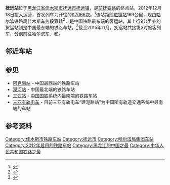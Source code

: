 {{Infobox China railway station
|车站名称 = 抚远站
|图片 = Fuyuan Railway Station.jpg
|图片介绍 = 抚远站車站廣場
|其他名称 = 
|车站拼音 = Fuyuan
|英文名称 = Fuyuan Railway Station
|车站代码 = 60989
|电报码 = FYB
|拼音码 = FYU
|车站类型 = 客运站
|技术性质 = 
|业务性质 = 
|始建时间 = 2010年10月
|开通运营 = 2012年12月18日
|车站位置 = [[黑龙江省|黑龙江省]][[佳木斯市|佳木斯市]][[抚远市|抚远市]][[抚远镇|抚远镇]]
|坐标 = {{coord|48.343289|N|134.393890|E|type:railwaystation|format=dms|display=inline,title}}
|归属 = [[哈尔滨铁路局|哈尔滨铁路局]][[佳木斯车务段|佳木斯车务段]]
|线路 = [[前抚铁路|前抚铁路]]
|车站等级 = 
|使用状态 = 使用中
|股道数目 = 4
|正线 = 
|到发线 = 
|其它线 = 
|月台数目 = 2
|侧式站台 = 
|岛式站台 = 
|站台面 = 
|网站 = 
}}
'''抚远站'''位于[[黑龙江省|黑龙江省]][[佳木斯市|佳木斯市]][[抚远市|抚远市]][[抚远镇|抚远镇]]，是[[前抚铁路|前抚铁路]]的终点站，2012年12月18日投入运营，首发列车为开往{{站|哈尔滨东}}的[[K7065/7066次列车|K7066次]]。<ref>{{cite news|url=http://heilongjiang.dbw.cn/system/2012/12/18/054453360.shtml|title=哈尔滨直达抚远 “东方第一站”铁路客运正式开通|publisher=东北网|date=2012-12-18|accessdate=2015-11-12|archive-date=2016-03-04|archive-url=https://web.archive.org/web/20160304200101/http://heilongjiang.dbw.cn/system/2012/12/18/054453360.shtml|dead-url=no}}</ref>该站距[[前进镇站|前进镇站]]169公里，现由[[哈尔滨铁路局|哈尔滨铁路局]][[佳木斯车务段|佳木斯车务段]]管辖<ref>{{cite news|url=http://szb.peoplerail.com/shtml/rmtdb/20130430/88419.shtml|title=拥抱华夏东极火车之梦|publisher=[[人民铁道|人民铁道]]|date=2013-04-30|accessdate=2015-11-12|archive-date=2016-03-04|archive-url=https://web.archive.org/web/20160304072657/http://szb.peoplerail.com/shtml/rmtdb/20130430/88419.shtml|dead-url=no}}</ref>，是中国铁路最东端的客运站，其上行9公里处的{{站|抚远东}}货运站则是中国最东端的铁路车站。<ref>{{cite news|url=http://www.chinanews.com/df/2015/11-09/7614053.shtml|title=哈铁局多项措施迎“首雪” 中国最北高铁运行平稳|publisher=[[中国新闻网|中国新闻网]]|date=2015-11-09|accessdate=2015-11-12|archive-date=2016-03-05|archive-url=https://web.archive.org/web/20160305044558/http://www.chinanews.com/df/2015/11-09/7614053.shtml|dead-url=no}}</ref>截至2015年11月，抚远站共接发3对旅客列车，分别前往哈尔滨东、{{站|佳木斯}}和{{站|沈阳}}。

== 邻近车站 ==
{{start rail box|[[File:China_Railways.svg|16px]] [[中国铁路|中国铁路]]}}
{{s-inop|[[抚远东站|抚远东站]]|{{站|前进镇}}方向}}
{{s-line|[[前抚铁路|前抚铁路]]<br />← 9km 抚远站 {{0}}{{0}}{{0}} {{0}}{{0}}}}
{{terminus}}
{{end box}}

== 参见 ==
*[[阿克陶站|阿克陶站]] - 中国最西端的铁路车站
*[[漠河站|漠河站]] - 中国最北端的铁路车站
*[[三亚站|三亚站]] - [[中国国铁|中国国铁]]系统内最南端的铁路车站
*[[三亚有轨电车|三亚有轨电车]] - 目前三亚有轨电车“建港路站”为中国所有轨道交通系统中最南端的车站

== 参考资料 ==
{{reflist}}

{{commonscat|Fuyuan Railway Station (Heilongjiang)}}
{{前抚铁路}}
{{DEFAULTSORT:FUYUAN Railway Station}}
[[Category:佳木斯市铁路车站|Category:佳木斯市铁路车站]]
[[Category:抚远市|Category:抚远市]]
[[Category:哈尔滨局集团车站|Category:哈尔滨局集团车站]]
[[Category:2012年启用的铁路车站|Category:2012年启用的铁路车站]]
[[Category:黑龙江的中国之最|Category:黑龙江的中国之最]]
[[Category:中华人民共和国铁路之最|Category:中华人民共和国铁路之最]]